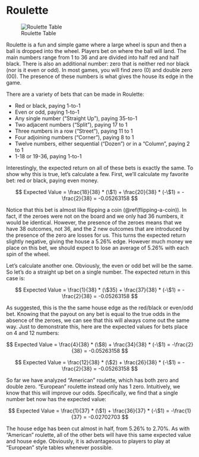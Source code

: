 # Roulette

![Roulette Table](images/roulette.jpg)

Roulette is a fun and simple game where a large wheel is spun and then a ball is dropped into the wheel. Players bet on where the ball will land. The main numbers range from 1 to 36 and are divided into half red and half black. There is also an additional number: zero that is neither red nor black (nor is it even or odd). In most games, you will find zero (0) and double zero (00).  The presence of these numbers is what gives the house its edge in the game.

There are a variety of bets that can be made in Roulette:

* Red or black, paying 1-to-1
* Even or odd, paying 1-to-1
* Any single number ("Straight Up"), paying 35-to-1
* Two adjacent numbers ("Split"), paying 17 to 1
* Three numbers in a row ("Street"), paying 11 to 1
* Four adjoining numbers ("Corner"), paying 8 to 1
* Twelve numbers, either sequential ("Dozen") or in a "Column", paying 2 to 1
* 1-18 or 19-36, paying 1-to-1

Interestingly, the expected return on all of these bets is exactly the same.  To show why this is true, let's calculate a few.  First, we'll calculate my favorite bet: red or black, paying even money.

$$ Expected Value = \frac{18}{38} * (\$1) + \frac{20}{38} * (-\$1) = -\frac{2}{38} = -0.05263158 $$

Notice that this bet is almost like flipping a coin (\@ref(flipping-a-coin)). In fact, if the zeroes were not on the board and we only had 36 numbers, it would be identical.  However, the presence of the zeroes means that we have 38 outcomes, not 36, and the 2 new outcomes that are introduced by the presence of the zero are losses for us.  This turns the expected return slightly negative, giving the house a 5.26% edge.  However much money we place on this bet, we should expect to lose an average of 5.26% with each spin of the wheel.

Let's calculate another one.  Obviously, the even or odd bet will be the same.  So let's do a straight up bet on a single number.  The expected return in this case is:

$$ Expected Value = \frac{1}{38} * (\$35) + \frac{37}{38} * (-\$1) = -\frac{2}{38} = -0.05263158 $$

As suggested, this is the the same house edge as the red/black or even/odd bet.  Knowing that the payout on any bet is equal to the true odds in the absence of the zeroes, we can see that this will always come out the same way.  Just to demonstrate this, here are the expected values for bets place on 4 and 12 numbers:

$$ Expected Value = \frac{4}{38} * (\$8) + \frac{34}{38} * (-\$1) = -\frac{2}{38} = -0.05263158 $$

$$ Expected Value = \frac{12}{38} * (\$2) + \frac{26}{38} * (-\$1) = -\frac{2}{38} = -0.05263158 $$


So far we have analyzed "American" roulette, which has both zero and double zero.  "European" roulette instead only has 1 zero.  Intuitively, we know that this will improve our odds. Specifically, we find that a single number bet now has the expected value:

$$ Expected Value = \frac{1}{37} * (\$1) + \frac{36}{37} * (-\$1) = -\frac{1}{37} = -0.02702703 $$

The house edge has been cut almost in half, from 5.26% to 2.70%.  As with "American" roulette, all of the other bets will have this same expected value and house edge.  Obviously, it is advantageous to players to play at "European" style tables whenever possible.
